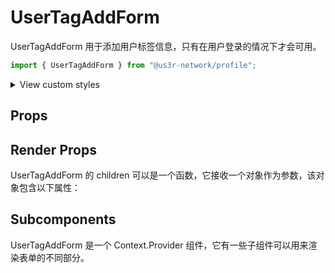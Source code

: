 

<Meta of={UserTagAddFormStories} />

# UserTagAddForm

UserTagAddForm 用于添加用户标签信息，只有在用户登录的情况下才会可用。

```jsx
import { UserTagAddForm } from "@us3r-network/profile";
```

<Canvas />

<p>
  <details>
    <summary>View custom styles</summary>
    <Source code={StyleCode} />
  </details>
</p>

## Props

<Controls />

## Render Props

UserTagAddForm 的 children 可以是一个函数，它接收一个对象作为参数，该对象包含以下属性：

<ArgTypes of={RenderProps} />

## Subcomponents

UserTagAddForm 是一个 Context.Provider 组件，它有一些子组件可以用来渲染表单的不同部分。

<ArgTypes of={Subcomponents} />
